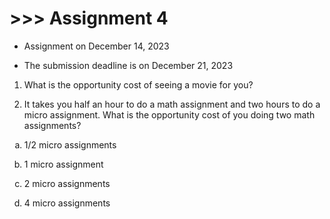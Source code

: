 # \>\>\> Assignment 4 {.unnumbered}

- Assignment on December 14, 2023

- The submission deadline is on December 21, 2023

1. What is the opportunity cost of seeing a movie for you?

2. It takes you half an hour to do a math assignment and two hours to do a micro assignment. What is the opportunity cost of you doing two math assignments? 

a. 1/2 micro assignments

b. 1 micro assignment

c. 2 micro assignments

d. 4 micro assignments
